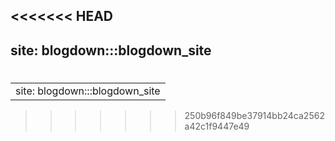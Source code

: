 <<<<<<< HEAD
---
site: blogdown:::blogdown_site
---

<!-- This file is for blogdown only. Please do not edit it. -->
=======
---
site: blogdown:::blogdown_site
---

<!-- This file is for blogdown only. Please do not edit it. -->
>>>>>>> 250b96f849be37914bb24ca2562a42c1f9447e49
